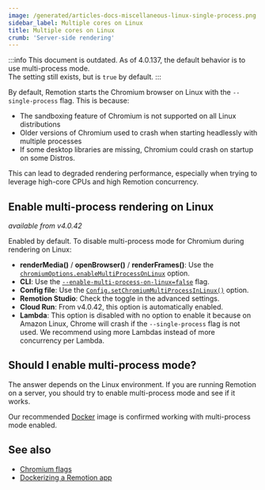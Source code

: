 ```yaml
---
image: /generated/articles-docs-miscellaneous-linux-single-process.png
sidebar_label: Multiple cores on Linux
title: Multiple cores on Linux
crumb: 'Server-side rendering'
---
```


:::info
This document is outdated. As of 4.0.137, the default behavior is to use multi-process mode.  
The setting still exists, but is `true` by default.
:::

By default, Remotion starts the Chromium browser on Linux with the `--single-process` flag. This is because:

- The sandboxing feature of Chromium is not supported on all Linux distributions
- Older versions of Chromium used to crash when starting headlessly with multiple processes
- If some desktop libraries are missing, Chromium could crash on startup on some Distros.

This can lead to degraded rendering performance, especially when trying to leverage high-core CPUs and high Remotion concurrency.

## Enable multi-process rendering on Linux

_available from v4.0.42_

Enabled by default. To disable multi-process mode for Chromium during rendering on Linux:

- **renderMedia()** / **openBrowser()** / **renderFrames()**: Use the [`chromiumOptions.enableMultiProcessOnLinux`](/docs/renderer/render-media#enablemultiprocessonlinux) option.
- **CLI**: Use the [`--enable-multi-process-on-linux=false`](/docs/cli/render#--enable-multiprocess-on-linux) flag.
- **Config file**: Use the [`Config.setChromiumMultiProcessInLinux()`](/docs/config#setchromiummultiprocessonlinux) option.
- **Remotion Studio**: Check the toggle in the advanced settings.
- **Cloud Run**: From v4.0.42, this option is automatically enabled.
- **Lambda**: This option is disabled with no option to enable it because on Amazon Linux, Chrome will crash if the `--single-process` flag is not used. We recommend using more Lambdas instead of more concurrency per Lambda.

## Should I enable multi-process mode?

The answer depends on the Linux environment. If you are running Remotion on a server, you should try to enable multi-process mode and see if it works.

Our recommended [Docker](/docs/docker) image is confirmed working with multi-process mode enabled.

## See also

- [Chromium flags](/docs/chromium-flags)
- [Dockerizing a Remotion app](/docs/docker)
